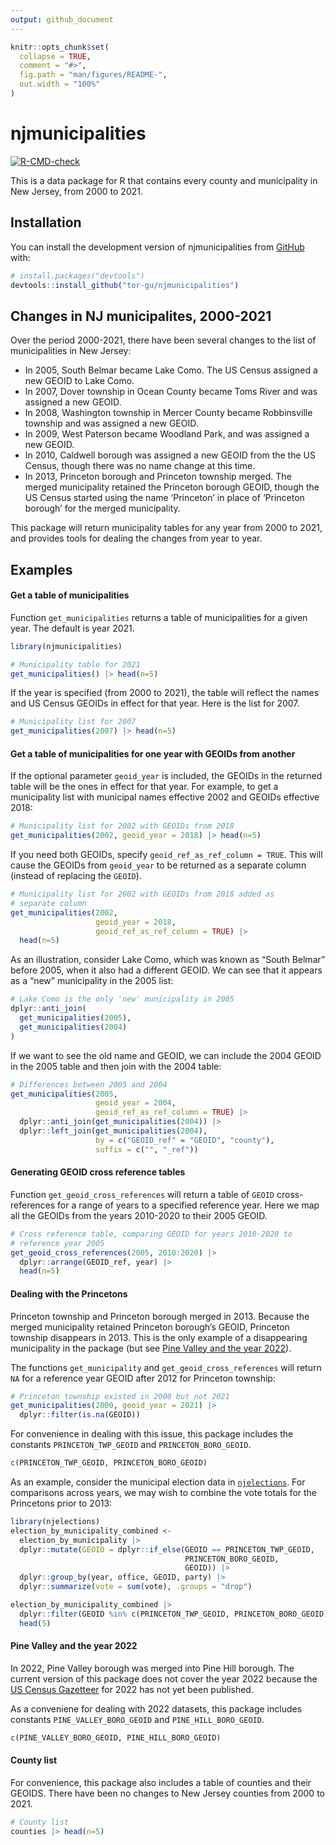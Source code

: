 ```yaml
---
output: github_document
---
```


<!-- README.md is generated from README.Rmd. Please edit that file -->

```r
knitr::opts_chunk$set(
  collapse = TRUE,
  comment = "#>",
  fig.path = "man/figures/README-",
  out.width = "100%"
)
```
 
# njmunicipalities

<!-- badges: start -->
[![R-CMD-check](https://github.com/tor-gu/njmunicipalities/actions/workflows/R-CMD-check.yaml/badge.svg)](https://github.com/tor-gu/njmunicipalities/actions/workflows/R-CMD-check.yaml)
<!-- badges: end -->

This is a data package for R that contains every county
and municipality in New Jersey, from 2000 to 2021.

## Installation

You can install the development version of njmunicipalities from [GitHub](https://github.com/) with:

``` r
# install.packages("devtools")
devtools::install_github("tor-gu/njmunicipalities")
```

## Changes in NJ municipalites, 2000-2021

Over the period 2000-2021, there have been several changes to
the list of municipalities in New Jersey:

* In 2005, South Belmar became Lake Como. The US Census assigned
a new GEOID to Lake Como.
* In 2007, Dover township in Ocean County became Toms River and was assigned a new GEOID.
* In 2008, Washington township in Mercer County became Robbinsville township and was assigned a new GEOID.
* In 2009, West Paterson became Woodland Park, and was assigned a new GEOID.
* In 2010, Caldwell borough was assigned a new GEOID from the the US Census, though there was no name change at this time.
* In 2013, Princeton borough and Princeton township merged. The merged municipality retained the Princeton borough GEOID, though the US Census started using the name 'Princeton' in place of 'Princeton borough' for the merged municipality.

This package will return municipality tables for any year from 2000 to
2021, and provides tools for dealing the changes from year to year.

## Examples
#### Get a table of municipalities
Function `get_municipalities` returns a table of municipalities for a
given year. The default is year 2021.
```r
library(njmunicipalities)

# Municipality table for 2021
get_municipalities() |> head(n=5)
```
If the year is specified (from 2000 to 2021), the table will reflect the names and US Census GEOIDs in effect for that year. Here is the list for 2007.
```r
# Municipality list for 2007
get_municipalities(2007) |> head(n=5)
```

#### Get a table of municipalities for one year with GEOIDs from another
If the optional parameter `geoid_year` is included, the GEOIDs in the returned table will be the ones in effect for that year.  For example, to get a municipality list with municipal names effective 2002 and GEOIDs effective 2018:
```r
# Municipality list for 2002 with GEOIDs from 2018
get_municipalities(2002, geoid_year = 2018) |> head(n=5)
```

If you need both GEOIDs, specify `geoid_ref_as_ref_column = TRUE`. This will cause the GEOIDs from `geoid_year` to be returned as a separate column (instead of replacing the `GEOID`).
```r
# Municipality list for 2002 with GEOIDs from 2018 added as
# separate column
get_municipalities(2002, 
                   geoid_year = 2018, 
                   geoid_ref_as_ref_column = TRUE) |> 
  head(n=5)
```

As an illustration, consider Lake Como, which was known as "South Belmar" before 2005, when it also had a different GEOID. We can see that it appears as a "new" municipality in the 2005 list:
```r
# Lake Como is the only 'new' municipality in 2005
dplyr::anti_join(
  get_municipalities(2005),
  get_municipalities(2004)
)
```
If we want to see the old name and GEOID, we can include the 2004 GEOID in the 2005 table and then join with the 2004 table:
```r
# Differences between 2005 and 2004
get_municipalities(2005, 
                   geoid_year = 2004, 
                   geoid_ref_as_ref_column = TRUE) |>
  dplyr::anti_join(get_municipalities(2004)) |>
  dplyr::left_join(get_municipalities(2004), 
                   by = c("GEOID_ref" = "GEOID", "county"),
                   suffix = c("", "_ref"))
```

#### Generating GEOID cross reference tables
Function `get_geoid_cross_references` will return a table of `GEOID` cross-references for a range of years to a specified reference year. Here we map all the GEOIDs from the years 2010-2020 to their 2005 GEOID.

```r
# Cross reference table, comparing GEOID for years 2010-2020 to 
# reference year 2005
get_geoid_cross_references(2005, 2010:2020) |>
  dplyr::arrange(GEOID_ref, year) |> 
  head(n=5)
```

#### Dealing with the Princetons
Princeton township and Princeton borough merged in 2013. Because the merged municipality retained Princeton borough's GEOID, Princeton township disappears in 2013. This is the only example of a disappearing municipality in the package (but see [Pine Valley and the year 2022](#pine-valley-and-the-year-2022)).

The functions `get_municipality` and `get_geoid_cross_references` will return `NA` for a reference year GEOID after 2012 for Princeton township:
```r
# Princeton township existed in 2000 but not 2021
get_municipalities(2000, geoid_year = 2021) |>
  dplyr::filter(is.na(GEOID))
```

For convenience in dealing with this issue, this package includes the constants `PRINCETON_TWP_GEOID` and `PRINCETON_BORO_GEOID`.  
```r
c(PRINCETON_TWP_GEOID, PRINCETON_BORO_GEOID)
```
As an example, consider the municipal election data in [`njelections`](https://github.com/tor-gu/njelections). For comparisons across years, we may wish to combine the vote totals for the Princetons prior to 2013:
```r
library(njelections)
election_by_municipality_combined <-
  election_by_municipality |>
  dplyr::mutate(GEOID = dplyr::if_else(GEOID == PRINCETON_TWP_GEOID,
                                       PRINCETON_BORO_GEOID,
                                       GEOID)) |>
  dplyr::group_by(year, office, GEOID, party) |>
  dplyr::summarize(vote = sum(vote), .groups = "drop")

election_by_municipality_combined |> 
  dplyr::filter(GEOID %in% c(PRINCETON_TWP_GEOID, PRINCETON_BORO_GEOID)) |>
  head(5)
```

#### Pine Valley and the year 2022
In 2022, Pine Valley borough was merged into Pine Hill borough. The current version of this package does not cover the year 2022 because the [US Census Gazetteer](https://www.census.gov/geographies/reference-files/time-series/geo/gazetteer-files.html) for 2022 has not yet been published.

As a conveniene for dealing with 2022 datasets, this package includes constants `PINE_VALLEY_BORO_GEOID` and `PINE_HILL_BORO_GEOID`.  
```r
c(PINE_VALLEY_BORO_GEOID, PINE_HILL_BORO_GEOID)
```



#### County list
For convenience, this package also includes a table of counties and
their GEOIDS. There have been no changes to New Jersey counties from 2000 to 2021.
```r
# County list
counties |> head(n=5)
```

